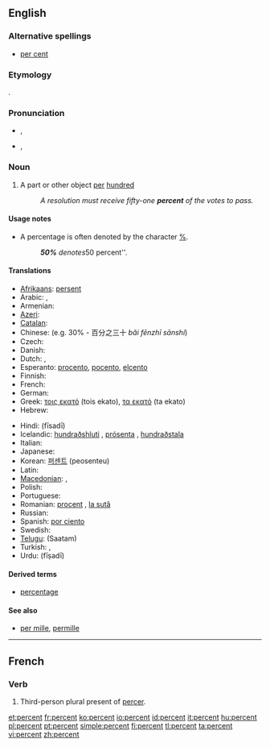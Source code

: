 ==English==

===Alternative spellings===
* [[per cent]] {{qualifier|UK}}

===Etymology===
{{etyl|la}} {{term|per centum||for every hundred|lang=la}}.

===Pronunciation===
* {{a|UK}} {{IPA|/pəˈsɛnt/}}, {{SAMPA|/p@"sEnt/}}
* {{a|US}} {{IPA|/pɜɹ.sɛnt/}}, {{SAMPA|/p3r.sEnt/}}
*: {{audio|en-us-percent.ogg|Audio (US)}}

===Noun===
{{en-noun|percent}}

# A part or other object [[per]] [[hundred]]
#: ''A resolution must receive fifty-one '''percent''' of the votes to pass.''

====Usage notes====
* A percentage is often denoted by the character [[%]].
*: '''''50%''' denotes ''50 percent''.

====Translations====
{{trans-top|a part or other object per hundred}}
* [[Afrikaans]]: [[persent]]
* Arabic: {{t|ar|في المئة|tr=fii 'l-mi'a|sc=Arab}},  {{t|ar|بالمئة|tr=bi-'l-mi'a|sc=Arab}}
* Armenian: {{t-|hy|տոկոս|tr=tokos|sc=Armn|xs=Armenian}}
* [[Azeri]]: {{t|az|faiz|xs=Azeri}}
* [[Catalan]]: {{t-|ca|per cent}}
* Chinese: {{t|cmn|百分之|tr=bǎi fēnzhī|sc=Hani|xs=Mandarin}} (e.g. 30% - 百分之三十 ''bǎi fēnzhī sānshí'')
* Czech: {{t+|cs|procento|n}}
* Danish: {{t-|da|procent}}
* Dutch: {{t+|nl|procent|n}}, {{t-|nl|percent|n}}
* Esperanto: [[procento]], [[pocento]], [[elcento]]
* Finnish: {{t+|fi|prosentti}}
* French: {{t+|fr|pourcent|m}}
* German: {{t+|de|Prozent|n}}
* Greek: [[τοις εκατό]] (tois ekato), [[τα εκατό]] (ta ekato)
* Hebrew: {{t-|he|אחוז|sc=Hebr}}
{{trans-mid}}
* Hindi: {{t-|hi|फ़ीसदी|sc=Deva|xs=Hindi}} (fīsadī)
* Icelandic: [[hundraðshluti]] {{m}}, [[prósenta]] {{f}}, [[hundraðstala]] {{f}}
* Italian: {{t-|it|per cento}}
* Japanese: {{t|ja|パーセント|tr=pāsento|sc=Jpan}}
* Korean: [[퍼센트]] (peosenteu)
* Latin: {{t|la|per centum}}
* [[Macedonian]]: {{t|mk|насто|tr=násto|sc=Cyrl|xs=Macedonian}},  {{t|mk|процент|tr=procént|sc=Cyrl|xs=Macedonian}}
* Polish: {{t+|pl|procent|m}}
* Portuguese: {{t-|pt|percento}}
* Romanian: [[procent]] {{n}}, [[la sută]]
* Russian: {{t|ru|процент|m|tr=procént|sc=Cyrl}}
* Spanish: [[por ciento]]
* Swedish: {{t+|sv|procent|c}}
* [[Telugu]]: {{t|te|శాతం|sc=Telu}} (Saatam)
* Turkish: {{t|tr|faiz}}, {{t|tr|yüzde}}
* Urdu: {{t-|ur|جیصدی|sc=ur-Arab|xs=Urdu}} (fīṣadī)
{{trans-bottom}}

====Derived terms====
* [[percentage]]

====See also====
* [[per mille]], [[permille]]
{{typography marks}}

----

==French==

===Verb===
{{infl|fr|verb form}}

# Third-person plural present of [[percer]].

[[et:percent]]
[[fr:percent]]
[[ko:percent]]
[[io:percent]]
[[id:percent]]
[[it:percent]]
[[hu:percent]]
[[pl:percent]]
[[pt:percent]]
[[simple:percent]]
[[fi:percent]]
[[tl:percent]]
[[ta:percent]]
[[vi:percent]]
[[zh:percent]]